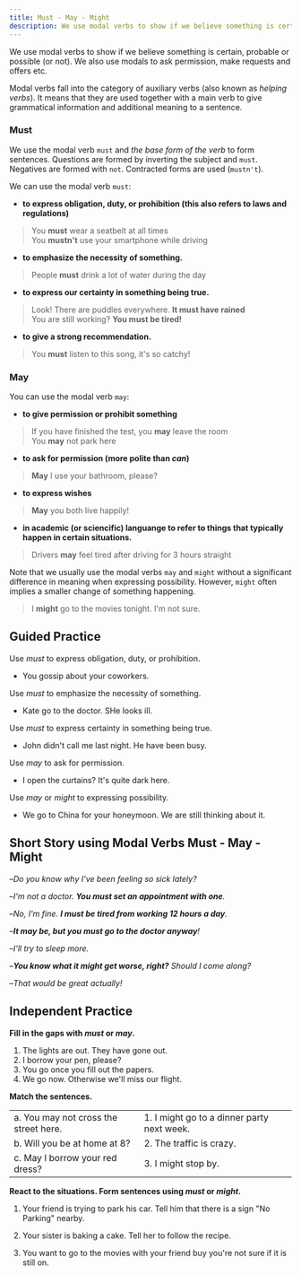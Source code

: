 ```yaml
---
title: Must - May - Might
description: We use modal verbs to show if we believe something is certain, probable or possible (or not). We also use modals to ask permission, make requests and offers etc.
---
```


We use modal verbs to show if we believe something is certain, probable or possible (or not). We also use modals to ask permission, make requests and offers etc.

Modal verbs fall into the category of auxiliary verbs (also known as _helping verbs_). It means that they are used together with a main verb to give grammatical information and additional meaning to a sentence.

### Must

We use the modal verb `must` and _the base form of the verb_ to form sentences. Questions are formed by inverting the subject and `must`. Negatives are formed with `not`. Contracted forms are used (`mustn't`).

We can use the modal verb `must`:

- **to express obligation, duty, or prohibition (this also refers to laws and regulations)**

> You **must** wear a seatbelt at all times  
> You **mustn't** use your smartphone while driving

- **to emphasize the necessity of something.**

> People **must** drink a lot of water during the day

- **to express our certainty in something being true.**

> Look! There are puddles everywhere. **It must have rained**  
> You are still working? **You must be tired!**

- **to give a strong recommendation.**

> You **must** listen to this song, it's so catchy!

### May

You can use the modal verb `may`:

- **to give permission or prohibit something**

> If you have finished the test, you **may** leave the room  
> You **may** not park here

- **to ask for permission (more polite than _can_)**

> **May** I use your bathroom, please?

- **to express wishes**

> **May** you both live happily!

- **in academic (or sciencific) languange to refer to things that typically happen in certain situations.**

> Drivers **may** feel tired after driving for 3 hours straight

Note that we usually use the modal verbs `may` and `might` without a significant difference in meaning when expressing possibility. However, `might` often implies a smaller change of something happening.

> I **might** go to the movies tonight. I'm not sure.

## Guided Practice

<Sidenote mt={8}>Use _must_ to express obligation, duty, or prohibition.</Sidenote>

- You <Blank /> gossip about your coworkers. <InfoTooltip label="mustn't" />

<Sidenote>Use _must_ to emphasize the necessity of something.</Sidenote>

- Kate <Blank /> go to the doctor. SHe looks ill. <InfoTooltip label="must" />

<Sidenote>Use _must_ to express certainty in something being true.</Sidenote>

- John didn't call me last night. He <Blank /> have been busy. <InfoTooltip label="must" />

<Sidenote>Use _may_ to ask for permission.</Sidenote>

- <Blank /> I open the curtains? It's quite dark here. <InfoTooltip label="May" />

<Sidenote>Use _may_ or _might_ to expressing possibility.</Sidenote>

- We <Blank /> go to China for your honeymoon. We are still thinking about it. <InfoTooltip label="might" />

## Short Story using Modal Verbs Must - May - Might

–_Do you know why I've been feeling so sick lately?_

–_I'm not a doctor. **You must set an appointment with one**._

–_No, I'm fine. **I must be tired from working 12 hours a day**._

–_**It may be, but you must go to the doctor anyway**!_

–_I'll try to sleep more._

–_**You know what it might get worse, right?** Should I come along?_

–_That would be great actually!_

## Independent Practice

**Fill in the gaps with _must_ or _may_.**

1. The lights are out. They <Blank /> have gone out. <InfoTooltip label="must" />
2. <Blank /> I borrow your pen, please? <InfoTooltip label="May" />
3. You <Blank /> go once you fill out the papers. <InfoTooltip label="may" />
4. We <Blank /> go now. Otherwise we'll miss our flight. <InfoTooltip label="must" />

**Match the sentences.**

|                                       |                                            |                              |
| :------------------------------------ | :----------------------------------------- | :--------------------------- |
| a. You may not cross the street here. | 1. I might go to a dinner party next week. | <InfoTooltip label="a, 2" /> |
| b. Will you be at home at 8?          | 2. The traffic is crazy.                   | <InfoTooltip label="b, 3" /> |
| c. May I borrow your red dress?       | 3. I might stop by.                        | <InfoTooltip label="c, 1" /> |

**React to the situations. Form sentences using _must_ or _might_.**

1. Your friend is trying to park his car. Tell him that there is a sign "No Parking" nearby. <InfoTooltip label="You mustn't park here." />

2. Your sister is baking a cake. Tell her to follow the recipe. <InfoTooltip label="You must follow the recipe." />

3. You want to go to the movies with your friend buy you're not sure if it is still on. <InfoTooltip label="We might go to the movies." />
